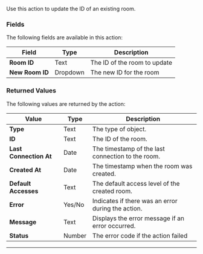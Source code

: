 Use this action to update the ID of an existing room.


### Fields

The following fields are available in this action:

| **Field**       | **Type** | **Description**              |
| --------------- | -------- | ---------------------------- |
| **Room ID**     | Text     | The ID of the room to update |
| **New Room ID** | Dropdown | The new ID for the room      |

### Returned Values

The following values are returned by the action:

| **Value**              | **Type** | **Description**                                    |
| ---------------------- | -------- | -------------------------------------------------- |
| **Type**               | Text     | The type of object.                                |
| **ID**                 | Text     | The ID of the room.                                |
| **Last Connection At** | Date     | The timestamp of the last connection to the room.  |
| **Created At**         | Date     | The timestamp when the room was created.           |
| **Default Accesses**   | Text     | The default access level of the created room.      |
| **Error**              | Yes/No   | Indicates if there was an error during the action. |
| **Message**            | Text     | Displays the error message if an error occurred.   |
| **Status**             | Number   | The error code if the action failed                |

---

<liveblocksFooter />
